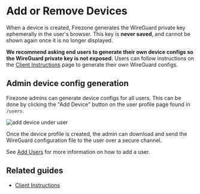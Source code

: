 
# Add or Remove Devices

When a device is created, Firezone generates the WireGuard private key
ephemerally in the user's browser. This key is **never saved**, and cannot be
shown again once it is no longer displayed.

**We recommend asking end users to generate their own device configs so the
WireGuard private key is not exposed.** Users can follow instructions on the
[Client Instructions](/docs/user-guides/client-instructions) page to generate
their own WireGuard configs.

## Admin device config generation

Firezone admins can generate device configs for all users. This can be done by
clicking the "Add Device" button on the user profile page found in `/users`.

<Image
  className="mx-auto"
  alt="add device under user"
  src="/images/add-device-under-user.png"
  width={960}
  height={540}
/>

Once the device profile is created, the admin can download and send the
WireGuard configuration file to the user over a secure channel.

See [Add Users](/docs/user-guides/add-users) for more information on how to add
a user.

## Related guides

- [Client Instructions](/docs/user-guides/client-instructions)

